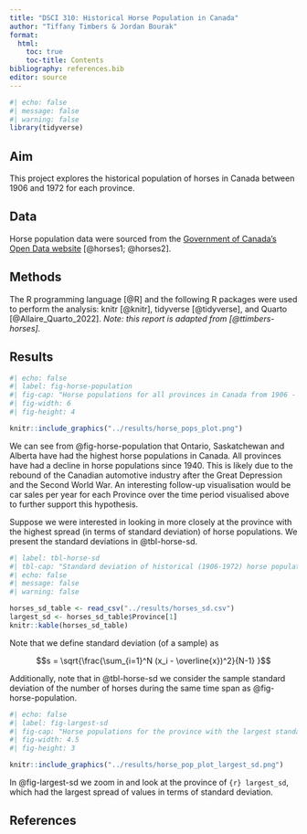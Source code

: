 ```yaml
---
title: "DSCI 310: Historical Horse Population in Canada"
author: "Tiffany Timbers & Jordan Bourak"
format: 
  html: 
    toc: true 
    toc-title: Contents
bibliography: references.bib
editor: source
---
```


```r
#| echo: false
#| message: false
#| warning: false
library(tidyverse)
```

## Aim

This project explores the historical population of horses in Canada 
between 1906 and 1972 for each province.

## Data

Horse population data were sourced from the 
[Government of Canada's Open Data website](http://open.canada.ca/en/open-data) 
[@horses1; @horses2].

## Methods

The R programming language [@R]
and the following R packages were used to perform the analysis: 
knitr [@knitr], tidyverse [@tidyverse], and Quarto [@Allaire_Quarto_2022]. 
*Note: this report is adapted from [@ttimbers-horses].*

## Results
```r
#| echo: false
#| label: fig-horse-population
#| fig-cap: "Horse populations for all provinces in Canada from 1906 - 1972."
#| fig-width: 6
#| fig-height: 4

knitr::include_graphics("../results/horse_pops_plot.png")
```

We can see from @fig-horse-population that Ontario, Saskatchewan and Alberta 
have had the highest horse populations in Canada. 
All provinces have had a decline in horse populations since 1940. 
This is likely due to the rebound of the Canadian automotive industry 
after the Great Depression and the Second World War. 
An interesting follow-up visualisation would be car sales per year 
for each Province over the time period visualised above 
to further support this hypothesis.

Suppose we were interested in looking in more closely at the province 
with the highest spread (in terms of standard deviation) of horse populations. 
We present the standard deviations in @tbl-horse-sd.

```r
#| label: tbl-horse-sd
#| tbl-cap: "Standard deviation of historical (1906-1972) horse populations for each Canadian province."
#| echo: false
#| message: false
#| warning: false

horses_sd_table <- read_csv("../results/horses_sd.csv")
largest_sd <- horses_sd_table$Province[1]
knitr::kable(horses_sd_table)
```

Note that we define standard deviation (of a sample) as

$$s = \sqrt{\frac{\sum_{i=1}^N (x_i - \overline{x})^2}{N-1} }$$

Additionally, note that in @tbl-horse-sd we consider the sample standard deviation of the number of horses during the same time span as @fig-horse-population.

```r
#| echo: false
#| label: fig-largest-sd
#| fig-cap: "Horse populations for the province with the largest standard deviation."
#| fig-width: 4.5
#| fig-height: 3

knitr::include_graphics("../results/horse_pop_plot_largest_sd.png")
```

In @fig-largest-sd we zoom in and look at the province of `{r} largest_sd`, which had the largest spread of values in terms of standard deviation.

## References

